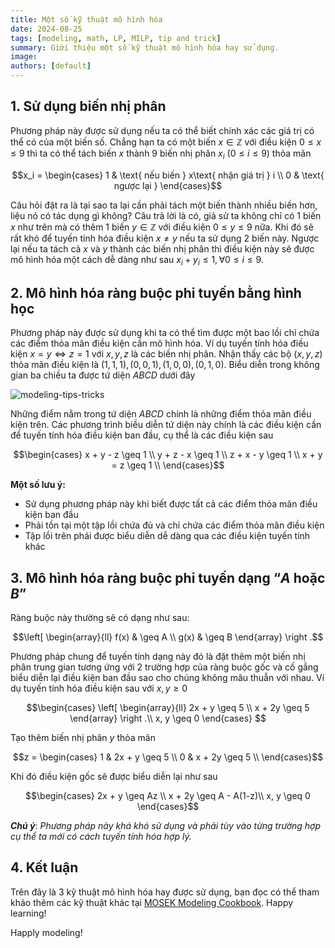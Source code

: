 ```yaml
---
title: Một số kỹ thuật mô hình hóa
date: 2024-08-25
tags: [modeling, math, LP, MILP, tip and trick]
summary: Giới thiệu một số kỹ thuật mô hình hóa hay sử dụng.
image:
authors: [default]
---
```



## 1. Sử dụng biến nhị phân

Phương pháp này được sử dụng nếu ta có thể biết chính xác các giá trị có thể có của một biến số.
Chẳng hạn ta có một biến $x \in \mathbb{Z}$ với điều kiện $0 \leq x \leq 9$ thì ta có thể tách biến
$x$ thành 9 biến nhị phân $x_i$ ($0 \leq i \leq 9$) thỏa mãn
```math
x_i = \begin{cases}
  1 & \text{ nếu biến } x\text{ nhận giá trị } i \\
  0 & \text{ ngược lại }
\end{cases}
```
Câu hỏi đặt ra là tại sao ta lại cần phải tách một biến thành nhiều biến hơn, liệu nó có tác dụng gì
không? Câu trả lời là có, giả sử ta không chỉ có 1 biến $x$ như trên mà có thêm 1 biến $y \in \mathbb{Z}$
với điều kiện $0 \leq y \leq 9$ nữa. Khi đó sẽ rất khó để tuyến tính hóa điều kiện $x \neq y$ nếu ta sử
dụng 2 biến này. Ngược lại nếu ta tách cả $x$ và $y$ thành các biến nhị phân thì điều kiện này sẽ được mô
hình hóa một cách dễ dàng như sau $x_i + y_i \leq 1, \forall 0 \leq i \leq 9$.

## 2. Mô hình hóa ràng buộc phi tuyến bằng hình học

Phương pháp này được sử dụng khi ta có thể tìm được một bao lồi chỉ chứa các điểm thỏa mãn điều kiện
cần mô hình hóa. Ví dụ tuyến tính hóa điều kiện $x = y \Leftrightarrow z = 1$ với $x, y, z$ là các biến nhị phân.
Nhận thấy các bộ $(x, y, z)$ thỏa mãn điều kiện là $(1, 1, 1), (0, 0, 1), (1, 0, 0), (0, 1, 0)$. Biểu diễn trong
không gian ba chiều ta được tứ diện $ABCD$ dưới đây

![modeling-tips-tricks](/posts/ModelingTipsTricks.png)

Những điểm nằm trong tứ diện $ABCD$ chính là những điểm thỏa mãn điều kiện trên. Các phương
trình biều diễn tứ diện này chính là các điều kiện cần để tuyến tính hóa điều kiện ban đầu,
cụ thể là các điều kiện sau
```math
\begin{cases}
  x + y - z \geq 1 \\
  y + z - x \geq 1 \\
  z + x - y \geq 1 \\
  x + y = z \geq 1 \\
\end{cases}
```

**Một số lưu ý:**
- Sử dụng phương pháp này khi biết được tất cả các điểm thỏa mãn điều kiện ban đầu
- Phải tồn tại một tập lồi chứa đủ và chỉ chứa các điểm thỏa mãn điều kiện
- Tập lồi trên phải được biểu diễn dễ dàng qua các điều kiện tuyến tính khác

## 3. Mô hình hóa ràng buộc phi tuyến dạng “$A$ hoặc $B$”

Ràng buộc này thường sẽ có dạng như sau:
```math
\left[
\begin{array}{ll}
    f(x) & \geq A \\
    g(x) & \geq B
\end{array}
\right .
```

Phương pháp chung để tuyến tính dạng này đó là đặt thêm một biến nhị phân trung gian tương ứng
với 2 trường hợp của ràng buộc gốc và cố gắng biểu diễn lại điều kiện ban đầu sao cho chúng
không mâu thuẫn với nhau. Ví dụ tuyến tính hóa điều kiện sau với $x, y \geq 0$

```math
\begin{cases}
  \left[
  \begin{array}{ll}
      2x + y \geq 5 \\
      x + 2y \geq 5
  \end{array}
  \right .\\
  x, y \geq 0
\end{cases}

```
Tạo thêm biến nhị phân $y$ thỏa mãn

```math
z = \begin{cases}
  1 & 2x + y \geq 5 \\
  0 & x + 2y \geq 5 \\
\end{cases}
```

Khi đó điều kiện gốc sẽ được biểu diễn lại như sau
```math
\begin{cases}
  2x + y \geq Az \\
  x + 2y \geq A - A(1-z)\\
  x, y \geq 0
\end{cases}
```

***Chú ý***: *Phương pháp này khá khó sử dụng và phải tùy vào từng trường hợp cụ thể ta mới có
cách tuyến tính hóa hợp lý.*

## 4. Kết luận

Trên đây là 3 kỹ thuật mô hình hóa hay được sử dụng, bạn đọc có thể tham khảo thêm các kỹ thuật khác
tại [MOSEK Modeling Cookbook](https://docs.mosek.com/modeling-cookbook/index.html). Happy learning!

Happly modeling! <Twemoji emoji="clinking-beer-mugs" />
